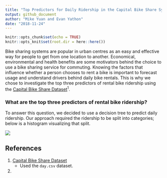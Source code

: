 ```yaml
---
title: "Top Predictors for Daily Ridership in the Capital Bike Share System"
output: github_document
author: "Mike Yuan and Evan Yathon"
date: "2018-11-24"
---
```


```r
knitr::opts_chunk$set(echo = TRUE)
knitr::opts_knit$set(root.dir = here::here())
```

Bike sharing systems are popular in urban centres as an easy and effective way for people to get from one location to another.  Economical, environmental and health benefits are some motivators behind the choice to use a bike sharing service for commuting.  Knowing the factors that influence whether a person chooses to rent a bike is important to forecast usage and understand drivers behind daily bike rentals.  This is why we chose to investigate the top three predictors of rental bike ridership using the [Capital Bike Share Dataset](https://archive.ics.uci.edu/ml/datasets/bike+sharing+dataset)<sup>1</sup>.

### What are the top three predictors of rental bike ridership?

To answer this question, we decided to use a decision tree to predict daily ridership.  Our approach required the ridership to be split into categories; below is a histogram visualizing that split.

![](img/plot_ridership_histogram.png)









## References
1. [Capital Bike Share Dataset](https://archive.ics.uci.edu/ml/datasets/bike+sharing+dataset)
      - Used the `day.csv` dataset.
2. 